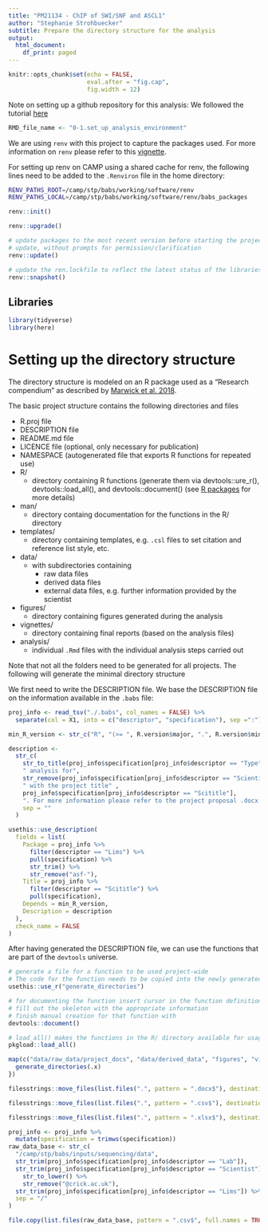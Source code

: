 ```yaml
---
title: "PM21134 - ChIP of SWI/SNF and ASCL1"
author: "Stephanie Strohbuecker"
subtitle: Prepare the directory structure for the analysis
output:
  html_document:
    df_print: paged
---
```


```r
knitr::opts_chunk$set(echo = FALSE,
                      eval.after = "fig.cap",
                      fig.width = 12)
```


Note on setting up a github repository for this analysis: We followed the tutorial [here](https://happygitwithr.com/rstudio-git-github.html)

```r
RMD_file_name <- "0-1.set_up_analysis_environment"
```


We are using `renv` with this project to capture the packages used. For more information on `renv` please refer to this [vignette](https://rstudio.github.io/renv/articles/renv.html).

For setting up renv on CAMP using a shared cache for renv, the following lines need to be added to the `.Renviron` file in the home directory:
```bash
RENV_PATHS_ROOT=/camp/stp/babs/working/software/renv
RENV_PATHS_LOCAL=/camp/stp/babs/working/software/renv/babs_packages
```


```r
renv::init()
```

```r
renv::upgrade()
```


```r
# update packages to the most recent version before starting the project
# update, without prompts for permission/clarification
renv::update()
```

```r
# update the ren.lockfile to reflect the latest status of the libraries available for this analysis
renv::snapshot()
```


## Libraries

```r
library(tidyverse)
library(here)
```

# Setting up the directory structure

The directory structure is modeled on an R package used as a "Research compendium" as described by [Marwick et al. 2018](https://peerj.com/preprints/3192v2/).

The basic project structure contains the following directories and files

* R.proj file
* DESCRIPTION file
* README.md file
* LICENCE file (optional, only necessary for publication)
* NAMESPACE (autogenerated file that exports R functions for repeated use)
* R/
    * directory containing R functions (generate them via devtools::ure_r(), devtools::load_all(), and devtools::document() (see [R packages](https://r-pkgs.org/index.html) for more details)
* man/
    * directory containg documentation for the functions in the R/ directory
* templates/
    * directory containing templates, e.g. `.csl` files to set citation and reference list style, etc.
* data/
    * with subdirectories containing 
        * raw data files
        * derived data files
        * external data files, e.g. further information provided by the scientist
* figures/
    * directory containing figures generated during the analysis
* vignettes/
    * directory containing final reports (based on the analysis files)
* analysis/
    * individual `.Rmd` files with the individual analysis steps carried out

Note that not all the folders need to be generated for all projects. The following will generate the minimal directory structure

We first need to write the DESCRIPTION file. We base the DESCRIPTION file on the information available in the `.babs` file:
```r
proj_info <- read_tsv("./.babs", col_names = FALSE) %>% 
  separate(col = X1, into = c("descriptor", "specification"), sep =":")

min_R_version <- str_c("R", "(>= ", R.version$major, ".", R.version$minor, ")", sep = "")

description <-
  str_c(
    str_to_title(proj_info$specification[proj_info$descriptor == "Type"]),
    " analysis for",
    str_remove(proj_info$specification[proj_info$descriptor == "Scientist"], "@crick.ac.uk"),
    " with the project title" ,
    proj_info$specification[proj_info$descriptor == "Scititle"],
    ". For more information please refer to the project proposal .docx in ./data/raw_data/project_docs.",
    sep = ""
  )
```


```r
usethis::use_description(
  fields = list(
    Package = proj_info %>%
      filter(descriptor == "Lims") %>%
      pull(specification) %>% 
      str_trim() %>% 
      str_remove("asf-"),
    Title = proj_info %>%
      filter(descriptor == "Scititle") %>%
      pull(specification),
    Depends = min_R_version,
    Description = description
  ),
  check_name = FALSE
)
```

After having generated the DESCRIPTION file, we can use the functions that are part of the `devtools` universe.

```r
# generate a file for a function to be used project-wide
# The code for the function needs to be copied into the newly generated file from the command below
usethis::use_r("generate_directories") 
```

```r
# for documenting the function insert cursor in the function definition in the appropriate .R file, go to Code> Insert roxygen skeleton
# fill out the skeleton with the appropriate information
# finish manual creation for that function with
devtools::document()
```

```r
# load_all() makes the functions in the R/ directory available for usage
pkgload::load_all()
```



```r
map(c("data/raw_data/project_docs", "data/derived_data", "figures", "vignettes", "analysis/scripts"), ~{
  generate_directories(.x)
})
```

```r
filesstrings::move_files(list.files(".", pattern = ".docx$"), destinations = "./data/raw_data/project_docs/")
```

```r
filesstrings::move_files(list.files(".", pattern = ".csv$"), destinations = "./data/raw_data/project_docs/")
```

```r
filesstrings::move_files(list.files(".", pattern = ".xlsx$"), destinations = "./data/raw_data/project_docs/")
```

```r
proj_info <- proj_info %>% 
  mutate(specification = trimws(specification))
raw_data_base <- str_c(
  "/camp/stp/babs/inputs/sequencing/data",
  str_trim(proj_info$specification[proj_info$descriptor == "Lab"]),
  str_trim(proj_info$specification[proj_info$descriptor == "Scientist"]) %>%
    str_to_lower() %>% 
    str_remove("@crick.ac.uk"),
  str_trim(proj_info$specification[proj_info$descriptor == "Lims"]) %>% str_remove("asf-"),
  sep = "/"
)
```


```r
file.copy(list.files(raw_data_base, pattern = ".csv$", full.names = TRUE), "./data/raw_data/project_docs/")
```

